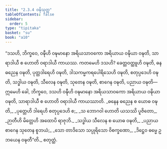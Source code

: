 ```yaml
---
title: "2.3.4 ဝဍ္ဎိသုတ္တ"
tableOfContents: false
sidebar:
  order: 5
type: "tipitaka"
basket: "su"
book: "a10"
---
```



<DynamicBreadcrumb />

<Division number="74" book="a10">

<Paragraph number="545" book="a10">
“ဒသဟိ, ဘိက္ခဝေ, ဝဍ္ဎီဟိ ဝဍ္ဎမာနော အရိယသာဝကော အရိယာယ ဝဍ္ဎိယာ ဝဍ္ဎတိ, သာရာဒါယီ စ ဟောတိ ဝရာဒါယီ ကာယဿ. ကတမေဟိ ဒသဟိ? ခေတ္တဝတ္ထူဟိ ဝဍ္ဎတိ, ဓနဓညေန ဝဍ္ဎတိ, ပုတ္တဒါရေဟိ ဝဍ္ဎတိ, ဒါသကမ္မကရပေါရိသေဟိ ဝဍ္ဎတိ, စတုပ္ပဒေဟိ ဝဍ္ဎတိ, သဒ္ဓါယ ဝဍ္ဎတိ, သီလေန ဝဍ္ဎတိ, သုတေန ဝဍ္ဎတိ, စာဂေန ဝဍ္ဎတိ, ပညာယ ဝဍ္ဎတိ—  ဣမေဟိ ခေါ, ဘိက္ခဝေ, ဒသဟိ ဝဍ္ဎီဟိ ဝဍ္ဎမာနော အရိယသာဝကော အရိယာယ ဝဍ္ဎိယာ ဝဍ္ဎတိ, သာရာဒါယီ စ ဟောတိ ဝရာဒါယီ ကာယဿာတိ.
</Paragraph>

<Paragraph number="546" type="verses" book="a10">
_ဓနေန ဓညေန စ ယောဓ ဝဍ္ဎတိ,_  
_ပုတ္တေဟိ ဒါရေဟိ စတုပ္ပဒေဟိ စ;_  
_သ ဘောဂဝါ ဟောတိ ယသဿိ ပူဇိတော,_  
_ဉာတီဟိ မိတ္တေဟိ အထောပိ ရာဇုဘိ._  

</Paragraph>

<Paragraph number="547" type="verses" book="a10">
_သဒ္ဓါယ သီလေန စ ယောဓ ဝဍ္ဎတိ,_  
_ပညာယ စာဂေန သုတေန စူဘယံ;_  
_သော တာဒိသော သပ္ပုရိသော ဝိစက္ခဏော,_  
_ဒိဋ္ဌေဝ ဓမ္မေ ဥဘယေန ဝဍ္ဎတီ”တိ._  


</Paragraph>
</Division>

<Paragraph number="548" type="center" book="a10">
စတုတ္ထံ.
</Paragraph>